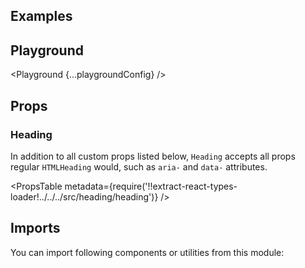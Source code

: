 


<Layout title="Heading" description="🚧 This page is under construction">

## Examples

<Example title="Sizes" path="heading/sizes">
  <Sizes />
</Example>

<Example title="Inverted" path="heading/inverted" darkPreview>
  <Inverted />
</Example>

## Playground

<Playground {...playgroundConfig} />

## Props

### Heading

In addition to all custom props listed below, `Heading` accepts all props regular `HTMLHeading` would, such as `aria-` and `data-` attributes.

<PropsTable
  metadata={require('!!extract-react-types-loader!../../../src/heading/heading')}
/>

## Imports

You can import following components or utilities from this module:

<Imports module={HeadingExports} path="@datacamp/waffles/heading" />

</Layout>
